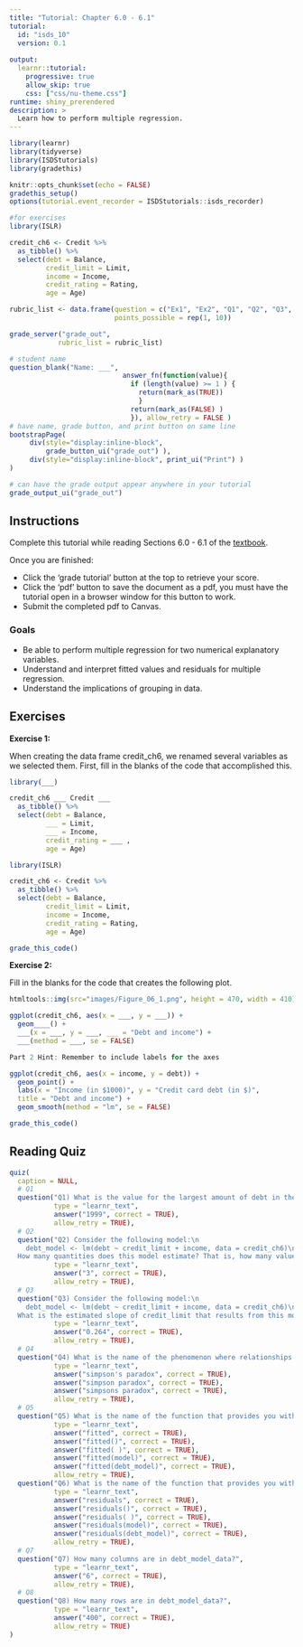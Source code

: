 ```yaml
---
title: "Tutorial: Chapter 6.0 - 6.1"
tutorial:
  id: "isds_10"
  version: 0.1
  
output:
  learnr::tutorial:
    progressive: true
    allow_skip: true
    css: ["css/nu-theme.css"]
runtime: shiny_prerendered
description: >
  Learn how to perform multiple regression.
---
```


```r
library(learnr)
library(tidyverse)
library(ISDStutorials)
library(gradethis)

knitr::opts_chunk$set(echo = FALSE)
gradethis_setup()
options(tutorial.event_recorder = ISDStutorials::isds_recorder)

#for exercises
library(ISLR)

credit_ch6 <- Credit %>%
  as_tibble() %>%
  select(debt = Balance, 
         credit_limit = Limit,
         income = Income, 
         credit_rating = Rating,
         age = Age)

```


```r
rubric_list <- data.frame(question = c("Ex1", "Ex2", "Q1", "Q2", "Q3", "Q4", "Q5", "Q6", "Q7", "Q8"),
                          points_possible = rep(1, 10))

grade_server("grade_out", 
            rubric_list = rubric_list)
```


```r
# student name
question_blank("Name: ___",
                            answer_fn(function(value){
                              if (length(value) >= 1 ) {
                                return(mark_as(TRUE))
                                }
                              return(mark_as(FALSE) )
                              }), allow_retry = FALSE )
# have name, grade button, and print button on same line
bootstrapPage(
     div(style="display:inline-block",
         grade_button_ui("grade_out") ),
     div(style="display:inline-block", print_ui("Print") )
)

# can have the grade output appear anywhere in your tutorial
grade_output_ui("grade_out")
```

## Instructions

Complete this tutorial while reading Sections 6.0 - 6.1 of the [textbook](https://nustat.github.io/intro-stat-ds/6-multiple-regression.html).

Once you are finished:

-   Click the 'grade tutorial' button at the top to retrieve your score.
-   Click the 'pdf' button to save the document as a pdf, you must have the tutorial open in a browser window for this button to work.
-   Submit the completed pdf to Canvas.


### Goals

-   Be able to perform multiple regression for two numerical explanatory variables.
-   Understand and interpret fitted values and residuals for multiple regression.
-   Understand the implications of grouping in data.


## Exercises

**Exercise 1:**

When creating the data frame credit_ch6, we renamed several variables as we selected them. First, fill in the blanks of the code that accomplished this. 


```r
library(___)

credit_ch6 ___ Credit ___ 
  as_tibble() %>%
  select(debt = Balance, 
         ___ = Limit,
         ___ = Income, 
         credit_rating = ___ ,
         age = Age)
```


```r
library(ISLR)

credit_ch6 <- Credit %>%
  as_tibble() %>%
  select(debt = Balance, 
         credit_limit = Limit,
         income = Income, 
         credit_rating = Rating,
         age = Age)
```

```r
grade_this_code()
```


**Exercise 2:**

Fill in the blanks for the code that creates the following plot.

```r
htmltools::img(src="images/Figure_06_1.png", height = 470, width = 410)
```


```r
ggplot(credit_ch6, aes(x = ___, y = ___)) +
  geom____() +
  ___(x = ___, y = ___, ___ = "Debt and income") + 
  ___(method = ___, se = FALSE)

```

```r
Part 2 Hint: Remember to include labels for the axes
```

```r
ggplot(credit_ch6, aes(x = income, y = debt)) +
  geom_point() +
  labs(x = "Income (in $1000)", y = "Credit card debt (in $)",
  title = "Debt and income") + 
  geom_smooth(method = "lm", se = FALSE)
```

```r
grade_this_code()
```


## Reading Quiz

```r
quiz(
  caption = NULL,
  # Q1
  question("Q1) What is the value for the largest amount of debt in the credit_ch6 data set?", 
           type = "learnr_text",
           answer("1999", correct = TRUE),
           allow_retry = TRUE),
  # Q2
  question("Q2) Consider the following model:\n
    debt_model <- lm(debt ~ credit_limit + income, data = credit_ch6)\n
  How many quantities does this model estimate? That is, how many values will there be in the Estimate column of the regression table for this model? ", 
           type = "learnr_text",
           answer("3", correct = TRUE),
           allow_retry = TRUE),
  # Q3
  question("Q3) Consider the following model:\n
    debt_model <- lm(debt ~ credit_limit + income, data = credit_ch6)\n
  What is the estimated slope of credit_limit that results from this model? Round to 3 decimal places.", 
           type = "learnr_text",
           answer("0.264", correct = TRUE),
           allow_retry = TRUE),
  # Q4
  question("Q4) What is the name of the phenomenon where relationships that exist in aggregate disappear or reverse when the data are broken into groups?", 
           type = "learnr_text",
           answer("simpson's paradox", correct = TRUE),
           answer("simpson paradox", correct = TRUE),
           answer("simpsons paradox", correct = TRUE),
           allow_retry = TRUE),
  # Q5
  question("Q5) What is the name of the function that provides you with the fitted values for a model?", 
           type = "learnr_text",
           answer("fitted", correct = TRUE),
           answer("fitted()", correct = TRUE),
           answer("fitted( )", correct = TRUE),
           answer("fitted(model)", correct = TRUE),
           answer("fitted(debt_model)", correct = TRUE),
           allow_retry = TRUE),
  question("Q6) What is the name of the function that provides you with the residuals for a model?", 
           type = "learnr_text",
           answer("residuals", correct = TRUE),
           answer("residuals()", correct = TRUE),
           answer("residuals( )", correct = TRUE),
           answer("residuals(model)", correct = TRUE),
           answer("residuals(debt_model)", correct = TRUE),
           allow_retry = TRUE),
  # Q7
  question("Q7) How many columns are in debt_model_data?", 
           type = "learnr_text",
           answer("6", correct = TRUE),
           allow_retry = TRUE),
  # Q8
  question("Q8) How many rows are in debt_model_data?", 
           type = "learnr_text",
           answer("400", correct = TRUE),
           allow_retry = TRUE)
)

```

